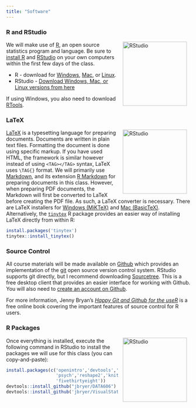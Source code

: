 ```yaml
---
title: "Software"
---
```


### R and RStudio

<img src='/images/hex/RStudio.png' alt = 'RStudio' align = 'right'  style="height:175px; padding-left:10px; padding-right:10px;"/>

We will make use of [R](http://r-project.org), an open source statistics program and language. Be sure to [install R](http://cran.r-project.org/) and [RStudio](http://rstudio.com) on your own computers within the first few days of the class.

* R - download for [Windows](http://cran.r-project.org/bin/windows/base/), [Mac](http://cran.r-project.org/bin/macosx/), or [Linux](https://cran.r-project.org).
* RStudio - [Download Windows, Mac, or Linux versions from here](https://rstudio.com/products/rstudio/download/#download)

If using Windows, you also need to download [RTools](http://cran.r-project.org/bin/windows/Rtools/).


### LaTeX

<img src='/images/hex/tinytex.png' alt = 'RStudio' align = 'right'  style="height:175px; padding-left:10px; padding-right:10px;"/>

[LaTeX](https://www.latex-project.org/) is a typesetting language for preparing documents. Documents are written in plain text files. Formatting the document is done using specific markup. If you have used HTML, the framework is similar however instead of using `<TAG></TAG>` syntax, LaTeX uses `\TAG{}` format. We will primarily use [Markdown](https://daringfireball.net/projects/markdown/), and its extension [R Markdown](https://rmarkdown.rstudio.com/) for preparing documents in this class. However, when preparing PDF documents, the Markdown will first be converted to LaTeX before creating the PDF file. As such, a LaTeX converter is necessary. There are LaTeX installers for [Windows (MiKTeX)](http://miktex.org/) and [Mac (BasicTeX)](http://www.tug.org/mactex/morepackages.html). Alternatively, the [`tinytex`](https://yihui.name/tinytex/) R package provides an easier way of installing LaTeX directly from within R:

```r
install.packages('tinytex')
tinytex::install_tinytex()
```

### Source Control


All course materials will be made available on [Github](https://github.com/jbryer/DATA606Fall2020/) which provides an implementation of the [git](https://git-scm.com/) open source version control system. RStudio supports git directly, but I recommend downloading [Sourcetree](https://www.sourcetreeapp.com/). This is a free desktop client that provides an easier interface for working with Github. You will also need to [create an account on Github](https://github.com/).

For more information, Jenny Bryan's [*Happy Git and Github for the useR*](https://happygitwithr.com/) is a free online book covering the important features of source control for R users.

### R Packages

<img src='/images/hex/tidyverse.png' alt = 'RStudio' align = 'right'  style="height:175px; padding-left:10px; padding-right:10px;"/>

Once everything is installed, execute the following command in RStudio to install the packages we will use for this class (you can copy-and-paste):

```r
install.packages(c('openintro','devtools','tidyverse', 'ggplot2',
                   'psych','reshape2','knitr','markdown','shiny','R.rsp',
                   'fivethirtyeight'))
devtools::install_github("jbryer/DATA606")
devtools::install_github('jbryer/VisualStats')
```
